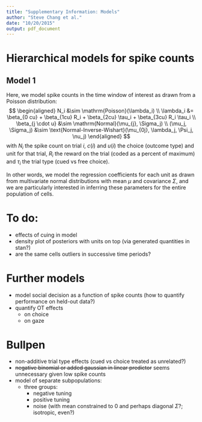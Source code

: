 ```yaml
---
title: "Supplementary Information: Models"
author: "Steve Chang et al."
date: "10/20/2015"
output: pdf_document
---
```


# Hierarchical models for spike counts

## Model 1

Here, we model spike counts in the time window of interest as drawn from a Poisson distribution:
$$
\begin{aligned}
N_i &\sim \mathrm{Poisson}(\lambda_i) \\
\lambda_i &= \beta_{0 cu} + \beta_{1cu} R_i + \beta_{2cu} \tau_i 
  + \beta_{3cu} R_i \tau_i \\
  \beta_{j \cdot u} &\sim \mathrm{Normal}(\mu_{j}, \Sigma_j) \\
  (\mu_j, \Sigma_j) &\sim \text{Normal-Inverse-Wishart}(\mu_{0j}, \lambda_j, \Psi_j, \nu_j)
\end{aligned}
$$
with $N_i$ the spike count on trial $i$, $c(i)$ and $u(i)$ the choice (outcome type) and unit for that trial, $R_i$ the reward on the trial (coded as a percent of maximum) and $\tau_i$ the trial type (cued vs free choice). 

In other words, we model the regression coefficients for each unit as drawn from multivariate normal distributions with mean $\mu$ and covariance $\Sigma$, and we are particularly interested in inferring these parameters for the entire population of cells.

# To do:
- effects of cuing in model
- density plot of posteriors with units on top (via generated quantities in stan?)
- are the same cells outliers in successive time periods?

# Further models
- model social decision as a function of spike counts (how to quantify performance on held-out data?)
- quantify OT effects
    - on choice
    - on gaze

# Bullpen
- non-additive trial type effects (cued vs choice treated as unrelated?)
- ~~negative binomial or added gaussian in linear predictor~~ seems unnecessary given low spike counts
- model of separate subpopulations:
    - three groups:
        - negative tuning
        - positive tuning
        - noise (with mean constrained to 0 and perhaps diagonal $\Sigma$?; isotropic, even?)

